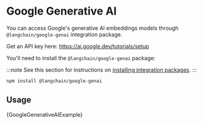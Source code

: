 
# Google Generative AI

You can access Google's generative AI embeddings models through
`@langchain/google-genai` integration package.

Get an API key here: https://ai.google.dev/tutorials/setup

You'll need to install the `@langchain/google-genai` package:

:::note
See this section for instructions on [installing integration packages](/docs/get_started/installation#installing-integration-packages).
:::

```bash npm2yarn
npm install @langchain/google-genai
```

## Usage


<CodeBlock language="typescript">{GoogleGenerativeAIExample}</CodeBlock>
